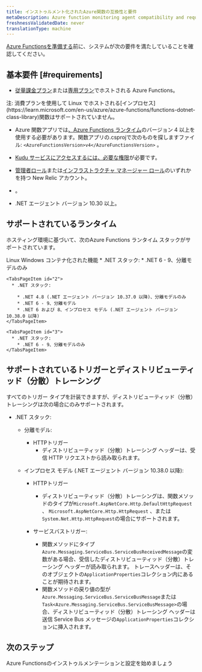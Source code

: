 ```yaml
---
title: インストゥルメント化されたAzure関数の互換性と要件
metaDescription: Azure function monitoring agent compatibility and requirements.
freshnessValidatedDate: never
translationType: machine
---
```


[Azure Functionsを準備する](/docs/serverless-function-monitoring/azure-function-monitoring/install-serverless-azure-monitoring/)前に、システムが次の要件を満たしていることを確認してください。

## 基本要件 [#requirements]

* [従量課金プラン](https://learn.microsoft.com/en-us/azure/azure-functions/consumption-plan)または[専用プラン](https://learn.microsoft.com/en-us/azure/azure-functions/dedicated-plan)でホストされる Azure Functions。

<Callout variant="important">
  注: 消費プランを使用して Linux でホストされる[インプロセス](https://learn.microsoft.com/en-us/azure/azure-functions/functions-dotnet-class-library)関数はサポートされていません。
</Callout>

* Azure 関数アプリでは[、Azure Functions ランタイム](https://learn.microsoft.com/en-us/azure/azure-functions/functions-versions)のバージョン 4 以上を使用する必要があります。関数アプリの.csprojで次のものを探しますファイル: `<AzureFunctionsVersion>v4</AzureFunctionsVersion>` 。

* [Kudu サービスにアクセスするには、必要な権限](https://learn.microsoft.com/en-us/azure/app-service/resources-kudu#access-kudu-for-your-app)が必要です。

* [管理者ロール](/docs/accounts/original-accounts-billing/original-users-roles/users-roles-original-user-model/#roles)または[インフラストラクチャ マネージャー ロール](/docs/accounts/original-accounts-billing/original-users-roles/users-roles-original-user-model#add-on)のいずれかを持つ New Relic アカウント。

* <InlinePopover type="userKey" />。

* .NET エージェント バージョン 10.30 以上。

## サポートされているランタイム

ホスティング環境に基づいて、次のAzure Functions ランタイム スタックがサポートされています。

<Tabs>
  <TabsBar>
    <TabsBarItem id="1">Linux</TabsBarItem> <TabsBarItem id="2">Windows</TabsBarItem> <TabsBarItem id="3">コンテナ化された機能</TabsBarItem>
  </TabsBar>

  <TabsPages>
    <TabsPageItem id="1">
      * .NET スタック:
        * .NET 6 - 9、分離モデルのみ
    </TabsPageItem>

    <TabsPageItem id="2">
      * .NET スタック:

        * .NET 4.8 (.NET エージェント バージョン 10.37.0 以降)、分離モデルのみ
        * .NET 6 - 9、分離モデル
        * .NET 6 および 8、インプロセス モデル (.NET エージェント バージョン 10.38.0 以降)
    </TabsPageItem>

    <TabsPageItem id="3">
      * .NET スタック:
        * .NET 6 - 9、分離モデルのみ
    </TabsPageItem>
  </TabsPages>
</Tabs>

## サポートされているトリガーとディストリビューティッド（分散）トレーシング

すべてのトリガー タイプを計装できますが、ディストリビューティッド（分散）トレーシングは次の場合にのみサポートされます。

* .NET スタック:

  * 分離モデル:
    * HTTPトリガー
      * ディストリビューティッド（分散）トレーシング ヘッダーは、受信 HTTP リクエストから読み取られます。

  * インプロセス モデル (.NET エージェント バージョン 10.38.0 以降):

    * HTTPトリガー
      * ディストリビューティッド（分散）トレーシングは、関数メソッドのタイプが`Microsoft.AspNetCore.Http.DefaultHttpRequest` 、 `Microsoft.AspNetCore.Http.HttpRequest` 、または`System.Net.Http.HttpRequest`の場合にサポートされます。

    * サービスバストリガー:

      * 関数メソッドにタイプ`Azure.Messaging.ServiceBus.ServiceBusReceivedMessage`の変数がある場合、受信したディストリビューティッド（分散）トレーシング ヘッダーが読み取られます。 トレースヘッダーは、そのオブジェクトの`ApplicationProperties`コレクション内にあることが期待されます。
      * 関数メソッドの戻り値の型が`Azure.Messaging.ServiceBus.ServiceBusMessage`または`Task<Azure.Messaging.ServiceBus.ServiceBusMessage>`の場合、ディストリビューティッド（分散）トレーシング ヘッダーは送信 Service Bus メッセージの`ApplicationProperties`コレクションに挿入されます。

## 次のステップ

<DocTiles>
  <DocTile title="Azure Functions監視のインストールと設定" path="/docs/serverless-function-monitoring/azure-function-monitoring/install-serverless-azure-monitoring">
    Azure Functionsのインストゥルメンテーションと設定を始めましょう
  </DocTile>
</DocTiles>